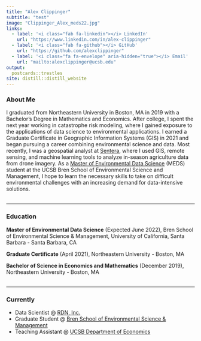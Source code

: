 ```yaml
---
title: "Alex Clippinger"
subtitle: "test"
image: "Clippinger_Alex_meds22.jpg"
links:
  - label: '<i class="fab fa-linkedin"></i> LinkedIn'
    url: "https://www.linkedin.com/in/alex-clippinger"
  - label: '<i class="fab fa-github"></i> GitHub'
    url: "https://github.com/alexclippinger"
  - label: '<i class="fa fa-envelope" aria-hidden="true"></i> Email'
    url: "mailto:alexclippinger@ucsb.edu"
output:
  postcards::trestles
site: distill::distill_website
---
```


### About Me

I graduated from Northeastern University in Boston, MA in 2019 with a Bachelor’s Degree in Mathematics and Economics. After college, I spent the next year working in catastrophe risk modeling, where I gained exposure to the applications of data science to environmental applications. I earned a Graduate Certificate in Geographic Information Systems (GIS) in 2021 and began pursuing a career combining environmental science and data. Most recently, I was a geospatial analyst at [Sentera](https://sentera.com/), where I used GIS, remote sensing, and machine learning tools to analyze in-season agriculture data from drone imagery. As a [Master of Environmental Data Science](https://bren.ucsb.edu/masters-programs/master-environmental-data-science) (MEDS) student at the UCSB Bren School of Environmental Science and Management, I hope to learn the necessary skills to take on difficult environmental challenges with an increasing demand for data-intensive solutions.
<br />
<br />

---

### Education

<i class="fa fa-graduation-cap" aria-hidden="true"></i> **Master of Environmental Data Science** (Expected June 2022), Bren School of Environmental Science & Management, University of California, Santa Barbara - Santa Barbara, CA

<i class="fa fa-graduation-cap" aria-hidden="true"></i> **Graduate Certificate** (April 2021), Northeastern University - Boston, MA

<i class="fa fa-graduation-cap" aria-hidden="true"></i> **Bachelor of Science in Economics and Mathematics** (December 2019), Northeastern University - Boston, MA
<br />
<br />

---

### Currently

- Data Scientist @ [RDN, Inc.](https://www.rdniehaus.com/) <br />
- Graduate Student @ [Bren School of Environmental Science & Management](https://bren.ucsb.edu/) <br />
- Teaching Assistant @ [UCSB Department of Economics](https://econ.ucsb.edu/)
